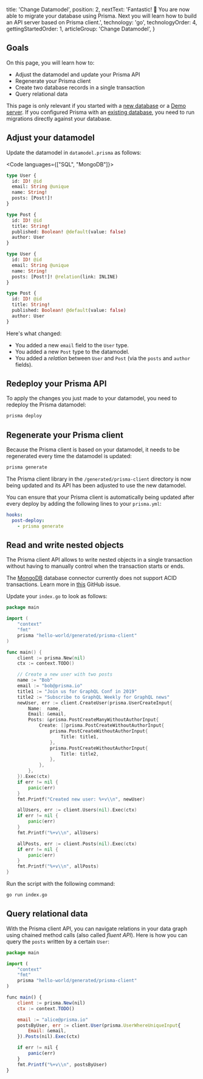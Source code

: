 
  title: 'Change Datamodel',
  position: 2,
  nextText: 'Fantastic! 🎉 You are now able to migrate your database using Prisma. Next you will learn how to build an API server based on Prisma client.',
  technology: 'go',
  technologyOrder: 4,
  gettingStartedOrder: 1,
  articleGroup: 'Change Datamodel',
}

## Goals

On this page, you will learn how to:

- Adjust the datamodel and update your Prisma API
- Regenerate your Prisma client
- Create two database records in a single transaction
- Query relational data

<Warning>

This page is only relevant if you started with a [new database](t002) or a [Demo server](t001). If you configured Prisma with an [existing database](t003), you need to run migrations directly against your database.

</Warning>

## Adjust your datamodel

Update the datamodel in `datamodel.prisma` as follows:

<Code languages={["SQL", "MongoDB"]}>

```graphql copy
type User {
  id: ID! @id
  email: String @unique
  name: String!
  posts: [Post!]!
}

type Post {
  id: ID! @id
  title: String!
  published: Boolean! @default(value: false)
  author: User
}
```

```graphql copy
type User {
  id: ID! @id
  email: String @unique
  name: String!
  posts: [Post!]! @relation(link: INLINE)
}

type Post {
  id: ID! @id
  title: String!
  published: Boolean! @default(value: false)
  author: User
}
```

</Code>

Here's what changed:

- You added a new `email` field to the `User` type.
- You added a new `Post` type to the datamodel.
- You added a _relation_ between `User` and `Post` (via the `posts` and `author` fields).

## Redeploy your Prisma API

To apply the changes you just made to your datamodel, you need to redeploy the Prisma datamodel:

```bash copy
prisma deploy
```

## Regenerate your Prisma client

Because the Prisma client is based on your datamodel, it needs to be regenerated every time the datamodel is updated:

```bash copy
prisma generate
```

The Prisma client library in the `/generated/prisma-client` directory is now being updated and its API has been adjusted to use the new datamodel.

<Info>

You can ensure that your Prisma client is automatically being updated after every deploy by adding the following lines to your `prisma.yml`:

```yml copy
hooks:
  post-deploy:
    - prisma generate
```

</Info>

## Read and write nested objects

The Prisma client API allows to write nested objects in a single transaction without having to manually control when the transaction starts or ends.

<Warning>

The [MongoDB](jgfm) database connector currently does not support ACID transactions. Learn more in [this](https://github.com/prisma/prisma/issues/3738) GitHub issue.

</Warning>

Update your `index.go` to look as follows:

```go copy
package main

import (
	"context"
	"fmt"
	prisma "hello-world/generated/prisma-client"
)

func main() {
	client := prisma.New(nil)
	ctx := context.TODO()

	// Create a new user with two posts
	name := "Bob"
	email := "bob@prisma.io"
	title1 := "Join us for GraphQL Conf in 2019"
	title2 := "Subscribe to GraphQL Weekly for GraphQL news"
	newUser, err := client.CreateUser(prisma.UserCreateInput{
		Name:  name,
		Email: &email,
		Posts: &prisma.PostCreateManyWithoutAuthorInput{
			Create: []prisma.PostCreateWithoutAuthorInput{
				prisma.PostCreateWithoutAuthorInput{
					Title: title1,
				},
				prisma.PostCreateWithoutAuthorInput{
					Title: title2,
				},
			},
		},
	}).Exec(ctx)
	if err != nil {
		panic(err)
	}
	fmt.Printf("Created new user: %+v\\n", newUser)

	allUsers, err := client.Users(nil).Exec(ctx)
	if err != nil {
		panic(err)
	}
	fmt.Printf("%+v\\n", allUsers)

	allPosts, err := client.Posts(nil).Exec(ctx)
	if err != nil {
		panic(err)
	}
	fmt.Printf("%+v\\n", allPosts)
}
```

Run the script with the following command:

```bash copy
go run index.go
```

## Query relational data

With the Prisma client API, you can navigate relations in your data graph using chained method calls (also called _fluent API_). Here is how you can query the `posts` written by a certain `User`:

```js copy
package main

import (
	"context"
	"fmt"
	prisma "hello-world/generated/prisma-client"
)

func main() {
	client := prisma.New(nil)
	ctx := context.TODO()

	email := "alice@prisma.io"
	postsByUser, err := client.User(prisma.UserWhereUniqueInput{
		Email: &email,
	}).Posts(nil).Exec(ctx)

	if err != nil {
		panic(err)
	}
	fmt.Printf("%+v\\n", postsByUser)
}
```
